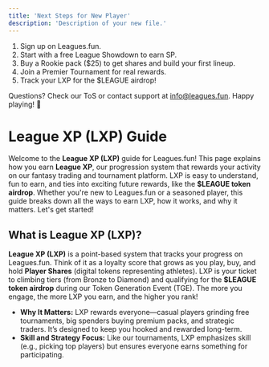 ```yaml
---
title: 'Next Steps for New Player'
description: 'Description of your new file.'
---
```


1. Sign up on Leagues.fun.  
2. Start with a free League Showdown to earn SP.  
3. Buy a Rookie pack ($25) to get shares and build your first lineup.  
4. Join a Premier Tournament for real rewards.  
5. Track your LXP for the $LEAGUE airdrop\!

Questions? Check our ToS or contact support at info@leagues.fun. Happy playing\! 🏈

# **League XP (LXP) Guide**

Welcome to the **League XP (LXP)** guide for Leagues.fun\! This page explains how you earn **League XP**, our progression system that rewards your activity on our fantasy trading and tournament platform. LXP is easy to understand, fun to earn, and ties into exciting future rewards, like the **$LEAGUE token airdrop**. Whether you're new to Leagues.fun or a seasoned player, this guide breaks down all the ways to earn LXP, how it works, and why it matters. Let's get started\!

## **What is League XP (LXP)?**

**League XP (LXP)** is a point-based system that tracks your progress on Leagues.fun. Think of it as a loyalty score that grows as you play, buy, and hold **Player Shares** (digital tokens representing athletes). LXP is your ticket to climbing tiers (from Bronze to Diamond) and qualifying for the **$LEAGUE token airdrop** during our Token Generation Event (TGE). The more you engage, the more LXP you earn, and the higher you rank\!

* **Why It Matters:** LXP rewards everyone—casual players grinding free tournaments, big spenders buying premium packs, and strategic traders. It’s designed to keep you hooked and rewarded long-term.  
* **Skill and Strategy Focus:** Like our tournaments, LXP emphasizes skill (e.g., picking top players) but ensures everyone earns something for participating.